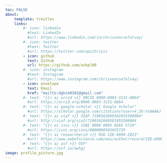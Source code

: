 ```yaml
---
toc: FALSE
about:
    template: trestles
    links:
        #- icon: linkedin
          #text: LinkedIn
          #url: https://www.linkedin.com/in/chrisvoncsefalvay/
        #- icon: twitter
          #text: Twitter
          #url: https://twitter.com/epichrisis
        - icon: github
          text: Github
          url: https://github.com/askpl00
        #- icon: instagram
          #text: Instagram
          #url: https://www.instagram.com/chrisvoncsefalvay/
        - icon: envelope
          text: Email
          href: "mailto:dgkim9101@gmail.com"
        #- text: "{{< ai orcid >}} ORCID 0000-0003-3131-0864"
          #url: https://orcid.org/0000-0003-3131-0864
        #- text: "{{< ai google-scholar >}} Google Scholar"
          #url: https://scholar.google.com/citations?user=X_2G-VsAAAAJ
        #- text: "{{< ai viaf >}} VIAF 7190162669581955500004"
          #url: http://viaf.org/viaf/7190162669581955500004
        #- text: "{{< ai isni >}} ISNI 0000 0005 0265 5729"
          #url: https://isni.org/isni/0000000502655729
        #- text: "{{< ai researcherid >}} RID IZD-6900-2023"
          #url: https://www.webofscience.com/wos/author/record/IZD-6900-2023
        #- text: "{{< ai osf >}} OSF"
          #url: https://osf.io/awhgj
image: profile_picture.jpg
---
```





